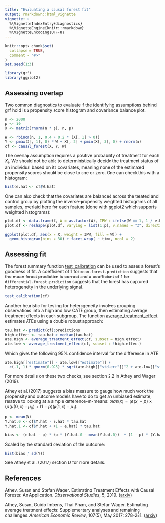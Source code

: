 ```yaml
---
title: "Evaluating a causal forest fit"
output: rmarkdown::html_vignette
vignette: >
  %\VignetteIndexEntry{diagnostics}
  %\VignetteEngine{knitr::rmarkdown}
  %\VignetteEncoding{UTF-8}
---
```


```r
knitr::opts_chunk$set(
  collapse = TRUE,
  comment = "#>"
)
set.seed(123)
```

```r
library(grf)
library(ggplot2)
```

## Assessing overlap

Two common diagnostics to evaluate if the identifying assumptions behind grf hold is a propensity score histogram and covariance balance plot.

```r
n <- 2000
p <- 10
X <- matrix(rnorm(n * p), n, p)

W <- rbinom(n, 1, 0.4 + 0.2 * (X[, 1] > 0))
Y <- pmax(X[, 1], 0) * W + X[, 2] + pmin(X[, 3], 0) + rnorm(n)
cf <- causal_forest(X, Y, W)
```

The overlap assumption requires a positive probability of treatment for each $X_i$. We should not be able to deterministically decide the treatment status of an individual based on its covariates, meaning none of the estimated propensity scores should be close to one or zero. One can check this with a histogram:

```r
hist(e.hat <- cf$W.hat)
```

One can also check that the covariates are balanced across the treated and control group by plotting the inverse-propensity weighted histograms of all samples, overlaid here for each feature (done with [ggplot2](https://ggplot2.tidyverse.org/index.html) which supports weighted histograms):

```r
plot.df <- data.frame(X, W = as.factor(W), IPW = ifelse(W == 1, 1 / e.hat, 1 / (1 - e.hat)))
plot.df <- reshape(plot.df, varying = list(1:p), v.names = "X", direction = "long")

ggplot(plot.df, aes(x = X, weight = IPW, fill = W)) +
  geom_histogram(bins = 30) + facet_wrap( ~ time, ncol = 2)
```

## Assessing fit

The forest summary function [test_calibration](https://grf-labs.github.io/grf/reference/test_calibration.html) can be used to asses a forest's goodness of fit. A coefficient of 1 for `mean.forest.prediction` suggests that the mean forest prediction is correct and a coefficient of 1 for `differential.forest.prediction` suggests that the forest has captured heterogeneity in the underlying signal.

```r
test_calibration(cf)
```

Another heuristic for testing for heterogeneity involves grouping observations into a high and low CATE group, then estimating average treatment effects in each subgroup. The function [average_treatment_effect](https://grf-labs.github.io/grf/reference/average_treatment_effect.html) estimates ATEs using a double robust approach:

```r
tau.hat <- predict(cf)$predictions
high.effect <- tau.hat > median(tau.hat)
ate.high <- average_treatment_effect(cf, subset = high.effect)
ate.low <- average_treatment_effect(cf, subset = !high.effect)
```

Which gives the following 95% confidence interval for the difference in ATE

```r
ate.high[["estimate"]] - ate.low[["estimate"]] +
  c(-1, 1) * qnorm(0.975) * sqrt(ate.high[["std.err"]]^2 + ate.low[["std.err"]]^2)
```

For more details on these two checks, see section 2.2 in Athey and Wager (2019).

Athey et al. (2017) suggests a bias measure to gauge how much work the propensity and outcome models have to do to get an unbiased estimate, relative to looking at a simple difference-in-means: $bias(x) = (e(x) - p) \times (p(\mu(0, x) - \mu_0) + (1 - p) (\mu(1, x) - \mu_1)$.

```r
p <- mean(W)
Y.hat.0 <- cf$Y.hat - e.hat * tau.hat
Y.hat.1 <- cf$Y.hat + (1 - e.hat) * tau.hat

bias <- (e.hat - p) * (p * (Y.hat.0 - mean(Y.hat.0))  + (1 - p) * (Y.hat.1 - mean(Y.hat.1)))
```

Scaled by the standard deviation of the outcome:

```r
hist(bias / sd(Y))
```

See Athey et al. (2017) section D for more details.

## References
Athey, Susan and Stefan Wager. Estimating Treatment Effects with Causal Forests: An Application. _Observational Studies_, 5, 2019. ([arxiv](https://arxiv.org/abs/1902.07409))

Athey, Susan, Guido Imbens, Thai Pham, and Stefan Wager. Estimating average treatment effects: Supplementary analyses and remaining challenges. _American Economic Review_, 107(5), May 2017: 278-281. ([arxiv](https://arxiv.org/abs/1702.01250))
